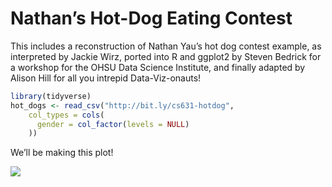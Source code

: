 # Nathan’s Hot-Dog Eating Contest 

This includes a reconstruction of Nathan Yau’s hot dog contest example, as interpreted by Jackie Wirz, ported into R and ggplot2 by Steven Bedrick for a workshop for the OHSU Data Science Institute, and finally adapted by Alison Hill for all you intrepid Data-Viz-onauts!

```r
library(tidyverse)
hot_dogs <- read_csv("http://bit.ly/cs631-hotdog", 
    col_types = cols(
      gender = col_factor(levels = NULL)
    ))
```

We'll be making this plot!

![](images/lab01.png)
